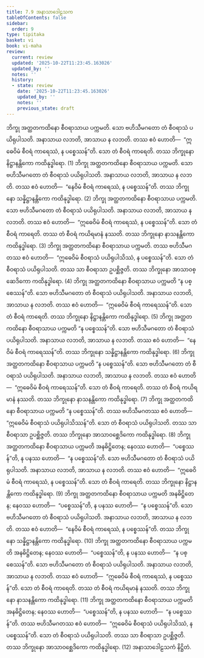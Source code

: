 ```yaml
---
title: 7.9 အနာသာဒေါဠသက
tableOfContents: false
sidebar:
  order: 9
type: tipitaka
basket: vi
book: vi-maha
review:
  current: review
  updated: '2025-10-22T11:23:45.163026'
  updated_by: ''
  notes: ''
  history:
  - state: review
    date: '2025-10-22T11:23:45.163026'
    updated_by: ''
    notes: ''
    previous_state: draft
---
```



<ReviewStatus review={frontmatter.review} showDetails={true} />

<HypothesisAnnotation frontmatter={frontmatter} />

<DynamicBreadcrumb />

<Division number="318" book="vi-maha" e="ch" v="3" p="362">

<Paragraph number="1469" book="vi-maha">
ဘိက္ခု အတ္ထတကထိနော စီဝရာသာယ ပက္ကမတိ. သော ဗဟိသီမဂတော တံ စီဝရာသံ ပယိရုပါသတိ. အနာသာယ လဘတိ, အာသာယ န လဘတိ. တဿ ဧဝံ ဟောတိ—  “ဣဓေဝိမံ စီဝရံ ကာရေဿံ, န ပစ္စေဿန်”တိ. သော တံ စီဝရံ ကာရေတိ. တဿ ဘိက္ခုနော နိဋ္ဌာနန္တိကော ကထိနုဒ္ဓါရော. (1)
</Paragraph>

<Paragraph number="1470" book="vi-maha">
ဘိက္ခု အတ္ထတကထိနော စီဝရာသာယ ပက္ကမတိ. သော ဗဟိသီမဂတော တံ စီဝရာသံ ပယိရုပါသတိ. အနာသာယ လဘတိ, အာသာယ န လဘတိ. တဿ ဧဝံ ဟောတိ—  “နေဝိမံ စီဝရံ ကာရေဿံ, န ပစ္စေဿန်”တိ. တဿ ဘိက္ခုနော သန္နိဋ္ဌာနန္တိကော ကထိနုဒ္ဓါရော. (2)
</Paragraph>

<Paragraph number="1471" book="vi-maha">
ဘိက္ခု အတ္ထတကထိနော စီဝရာသာယ ပက္ကမတိ. သော ဗဟိသီမဂတော တံ စီဝရာသံ ပယိရုပါသတိ. အနာသာယ လဘတိ, အာသာယ န လဘတိ. တဿ ဧဝံ ဟောတိ—  “ဣဓေဝိမံ စီဝရံ ကာရေဿံ, န ပစ္စေဿန်”တိ. သော တံ စီဝရံ ကာရေတိ. တဿ တံ စီဝရံ ကယိရမာနံ နဿတိ. တဿ ဘိက္ခုနော နာသနန္တိကော ကထိနုဒ္ဓါရော. (3)
</Paragraph>

<Paragraph number="1472" book="vi-maha">
ဘိက္ခု အတ္ထတကထိနော စီဝရာသာယ ပက္ကမတိ. တဿ ဗဟိသီမဂတဿ ဧဝံ ဟောတိ—  “ဣဓေဝိမံ စီဝရာသံ ပယိရုပါသိဿံ, န ပစ္စေဿန်”တိ. သော တံ စီဝရာသံ ပယိရုပါသတိ. တဿ သာ စီဝရာသာ ဥပစ္ဆိဇ္ဇတိ. တဿ ဘိက္ခုနော အာသာဝစ္ဆေဒိကော ကထိနုဒ္ဓါရော. (4)
</Paragraph>

<Paragraph number="1473" book="vi-maha">
ဘိက္ခု အတ္ထတကထိနော စီဝရာသာယ ပက္ကမတိ “န ပစ္စေဿန်”တိ. သော ဗဟိသီမဂတော တံ စီဝရာသံ ပယိရုပါသတိ. အနာသာယ လဘတိ, အာသာယ န လဘတိ. တဿ ဧဝံ ဟောတိ—  “ဣဓေဝိမံ စီဝရံ ကာရေဿန်”တိ. သော တံ စီဝရံ ကာရေတိ. တဿ ဘိက္ခုနော နိဋ္ဌာနန္တိကော ကထိနုဒ္ဓါရော. (5)
</Paragraph>

<Paragraph number="1474" book="vi-maha">
ဘိက္ခု အတ္ထတကထိနော စီဝရာသာယ ပက္ကမတိ “န ပစ္စေဿန်”တိ. သော ဗဟိသီမဂတော တံ စီဝရာသံ ပယိရုပါသတိ. အနာသာယ လဘတိ, အာသာယ န လဘတိ. တဿ ဧဝံ ဟောတိ—  “နေဝိမံ စီဝရံ ကာရေဿန်”တိ. တဿ ဘိက္ခုနော သန္နိဋ္ဌာနန္တိကော ကထိနုဒ္ဓါရော. (6)
</Paragraph>

<Paragraph number="1475" book="vi-maha">
ဘိက္ခု အတ္ထတကထိနော စီဝရာသာယ ပက္ကမတိ “န ပစ္စေဿန်”တိ. သော ဗဟိသီမဂတော တံ စီဝရာသံ ပယိရုပါသတိ. အနာသာယ လဘတိ, အာသာယ န လဘတိ. တဿ ဧဝံ ဟောတိ—  “ဣဓေဝိမံ စီဝရံ ကာရေဿန်”တိ. သော တံ စီဝရံ ကာရေတိ. တဿ တံ စီဝရံ ကယိရမာနံ နဿတိ. တဿ ဘိက္ခုနော နာသနန္တိကော ကထိနုဒ္ဓါရော. (7)
</Paragraph>

<Paragraph number="1476" book="vi-maha">
ဘိက္ခု အတ္ထတကထိနော စီဝရာသာယ ပက္ကမတိ “န ပစ္စေဿန်”တိ. တဿ ဗဟိသီမဂတဿ ဧဝံ ဟောတိ—  “ဣဓေဝိမံ စီဝရာသံ ပယိရုပါသိဿန်”တိ. သော တံ စီဝရာသံ ပယိရုပါသတိ. တဿ သာ စီဝရာသာ ဥပစ္ဆိဇ္ဇတိ. တဿ ဘိက္ခုနော အာသာဝစ္ဆေဒိကော ကထိနုဒ္ဓါရော. (8)
</Paragraph>

<Paragraph number="1477" book="vi-maha">
ဘိက္ခု အတ္ထတကထိနော စီဝရာသာယ ပက္ကမတိ အနဓိဋ္ဌိတေန; နေဝဿ ဟောတိ—  “ပစ္စေဿန်”တိ, န ပနဿ ဟောတိ—  “န ပစ္စေဿန်”တိ. သော ဗဟိသီမဂတော တံ စီဝရာသံ ပယိရုပါသတိ. အနာသာယ လဘတိ, အာသာယ န လဘတိ. တဿ ဧဝံ ဟောတိ—  “ဣဓေဝိမံ စီဝရံ ကာရေဿံ, န ပစ္စေဿန်”တိ. သော တံ စီဝရံ ကာရေတိ. တဿ ဘိက္ခုနော နိဋ္ဌာနန္တိကော ကထိနုဒ္ဓါရော. (9)
</Paragraph>

<Paragraph number="1478" book="vi-maha">
ဘိက္ခု အတ္ထတကထိနော စီဝရာသာယ ပက္ကမတိ အနဓိဋ္ဌိတေန; နေဝဿ ဟောတိ—  “ပစ္စေဿန်”တိ, န ပနဿ ဟောတိ—  “န ပစ္စေဿန်”တိ. သော ဗဟိသီမဂတော တံ စီဝရာသံ ပယိရုပါသတိ. အနာသာယ လဘတိ, အာသာယ န လဘတိ. တဿ ဧဝံ ဟောတိ—  “နေဝိမံ စီဝရံ ကာရေဿံ, န ပစ္စေဿန်”တိ. တဿ ဘိက္ခုနော သန္နိဋ္ဌာနန္တိကော ကထိနုဒ္ဓါရော. (10)
</Paragraph>

<Paragraph number="1479" book="vi-maha">
ဘိက္ခု အတ္ထတကထိနော စီဝရာသာယ ပက္ကမတိ အနဓိဋ္ဌိတေန; နေဝဿ ဟောတိ—  “ပစ္စေဿန်”တိ, န ပနဿ ဟောတိ—  “န ပစ္စေဿန်”တိ. သော ဗဟိသီမဂတော တံ စီဝရာသံ ပယိရုပါသတိ. အနာသာယ လဘတိ, အာသာယ န လဘတိ. တဿ ဧဝံ ဟောတိ—  “ဣဓေဝိမံ စီဝရံ ကာရေဿံ, န ပစ္စေဿန်”တိ. သော တံ စီဝရံ ကာရေတိ. တဿ တံ စီဝရံ ကယိရမာနံ နဿတိ. တဿ ဘိက္ခုနော နာသနန္တိကော ကထိနုဒ္ဓါရော. (11)
</Paragraph>

<Paragraph number="1480" book="vi-maha">
ဘိက္ခု အတ္ထတကထိနော စီဝရာသာယ ပက္ကမတိ အနဓိဋ္ဌိတေန; နေဝဿ ဟောတိ—  “ပစ္စေဿန်”တိ, န ပနဿ ဟောတိ—  “န ပစ္စေဿန်”တိ. တဿ ဗဟိသီမဂတဿ ဧဝံ ဟောတိ—  “ဣဓေဝိမံ စီဝရာသံ ပယိရုပါသိဿံ, န ပစ္စေဿန်”တိ. သော တံ စီဝရာသံ ပယိရုပါသတိ. တဿ သာ စီဝရာသာ ဥပစ္ဆိဇ္ဇတိ. တဿ ဘိက္ခုနော အာသာဝစ္ဆေဒိကော ကထိနုဒ္ဓါရော. (12)

</Paragraph>
</Division>

<Paragraph number="1481" type="center" book="vi-maha">
အနာသာဒေါဠသကံ နိဋ္ဌိတံ.
</Paragraph>
